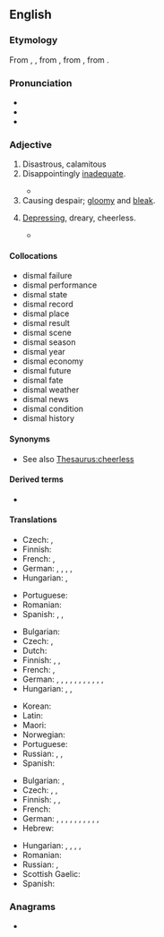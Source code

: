 ==English==

===Etymology===
From {{inh|en|enm|dismal}}, {{m|enm|dismale}}, from {{der|en|xno|dismal}}, from {{der|en|fro|([[li]]) [[dis]] [[mals]]|t=(the) bad days}}, from {{der|en|ML.|[[diēs]] [[mālī]]|t=bad days}}.

===Pronunciation===
* {{IPA|en|/ˈdɪzməl/}}
* {{audio|en|en-us-dismal.ogg|Audio (US)}}
* {{rhymes|en|ɪzməl|s=2}}

===Adjective===
{{en-adj}}

# Disastrous, calamitous
# Disappointingly [[inadequate]].
#: {{ux|en|He received a '''dismal''' compensation.}}
#* {{quote-journal|en|date=April 22, 2012|author=Sam Sheringham|work=BBC Sport
|title=[http://www.bbc.co.uk/sport/0/football/17718147 Liverpool 0-1 West Brom]
|passage=Liverpool's efforts thereafter had an air of desperation as their '''dismal''' 2012 league form continued.}}
# Causing despair; [[gloomy]] and [[bleak]].
#: {{ux|en|The storm made for a '''dismal''' weekend}}
# [[depressing|Depressing]], dreary, cheerless.
#: {{ux|en|She was lost in '''dismal''' thoughts of despair}}
#* {{quote-book|en|year=1913|author={{w|Joseph C. Lincoln}}|chapter=12
|title=[http://openlibrary.org/works/OL5535161W Mr. Pratt's Patients]
|passage=So, after a spell, he decided to make the best of it and shoved us into the front parlor. 'Twas a '''dismal''' sort of place, with hair wreaths, and wax fruit, and tin lambrekins, and land knows what all. It looked like a tomb and smelt pretty nigh as musty and dead-and-gone.}}

====Collocations====
{{co-top|with nouns}}
* dismal failure
* dismal performance
* dismal state
* dismal record
* dismal place
* dismal result
* dismal scene
* dismal season
* dismal year
* dismal economy
* dismal future
* dismal fate
* dismal weather
* dismal news
* dismal condition
* dismal history
{{co-bottom}}

====Synonyms====
* See also [[Thesaurus:cheerless]]

====Derived terms====
* {{l|en|dismal science}}

====Translations====
{{trans-top|disappointingly inadequate}}
* Czech: {{t|cs|neradostný}}, {{t|cs|neuspokojivý}}
* Finnish: {{t+|fi|surkea}}
* French: {{t+|fr|lamentable}}, {{t+|fr|misérable}}
* German: {{t+|de|unzureichend}}, {{t+|de|unzulänglich}}, {{t+|de|jämmerlich}}, {{t+|de|kläglich}}, {{t+|de|miserabel}}
* Hungarian: {{t+|hu|elszomorító}}, {{t+|hu|sikertelen}}
{{trans-mid}}
* Portuguese: {{t+|pt|inadequado}}
* Romanian: {{t|ro|dezamagitor de inadecvat}}
* Spanish: {{t+|es|mísero}}, {{t+|es|miserable}}, {{t+|es|triste}}
{{trans-bottom}}

{{trans-top|gloomy and bleak}}
* Bulgarian: {{t+|bg|мра́чен}}
* Czech: {{t|cs|chmurný}}, {{t|cs|neradostný}}
* Dutch: {{t+|nl|akelig}}
* Finnish: {{t+|fi|synkkä}}, {{t+|fi|surullinen}}, {{t+|fi|ankea}}
* French: {{t+|fr|morne}}, {{t+|fr|lugubre}}
* German: {{t+|de|traurig}}, {{t+|de|trübe}}, {{t+|de|trostlos}}, {{t+|de|freudlos}}, {{t+|de|düster}}, {{t+|de|finster}}, {{t+|de|trist}}, {{t+|de|trüb}}, {{t+|de|fade}}, {{t+|de|fad}}, {{t+|de|trübselig}}, {{t+|de|trübsinnig}}
* Hungarian: {{t+|hu|szomorú}}, {{t+|hu|sötét}}, {{t+|hu|bús}}
{{trans-mid}}
* Korean: {{t|ko|음침하다}}
* Latin: {{t|la|funestus}}
* Maori: {{t|mi|poururu}}
* Norwegian: {{t+|no|stusslig}}
* Portuguese: {{t+|pt|sombrio}}
* Russian: {{t+|ru|мра́чный}}, {{t+|ru|угрю́мый}}, {{t+|ru|уны́лый}}
* Spanish: {{t+|es|triste}}
{{trans-bottom}}

{{trans-top|depressing}}
* Bulgarian: {{t+|bg|тъ́жен}}, {{t+|bg|уни́л}}
* Czech: {{t|cs|deprimující}}, {{t|cs|depresivní}}, {{t|cs|chmurný}}
* Finnish: {{t+|fi|surullinen}}, {{t|fi|synkeä}}, {{t+|fi|synkkä}}
* French: {{t+|fr|déprimant}}
* German: {{t+|de|unglücklich}}, {{t+|de|deprimiert}}, {{t+|de|deprimierend}}, {{t+|de|traurig}}, {{t+|de|trostlos}}, {{t+|de|freudlos}}, {{t+|de|düster}}, {{t+|de|finster}}, {{t+|de|trist}}, {{t+|de|trübselig}}, {{t+|de|trübsinnig}}
* Hebrew: {{t+|he|מדכא|m|tr=medake|sc=Hebr}}
{{trans-mid}}
* Hungarian: {{t+|hu|szomorú}}, {{t+|hu|lehangoló}}, {{t+|hu|gyászos}}, {{t+|hu|komor}}, {{t+|hu|vigasztalan}}
* Romanian: {{t+|ro|deprimant}}
* Russian: {{t+|ru|гнету́щий}}, {{t+|ru|уны́лый}}
* Scottish Gaelic: {{t|gd|brònach}}
* Spanish: {{t|es|deprimente}}
{{trans-bottom}}

===Anagrams===
* {{anagrams|en|a=adilms|almids}}